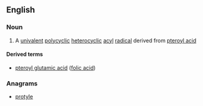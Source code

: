 ==English==

===Noun===
{{en-noun}}

# {{context|organic chemistry}} A [[univalent]] [[polycyclic]] [[heterocyclic]] [[acyl]] [[radical]] derived from [[pteroyl acid]]

====Derived terms====
* [[pteroyl glutamic acid]] ([[folic acid]])

===Anagrams===
* [[protyle#English|protyle]]